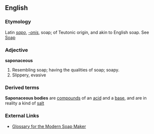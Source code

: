 ==English==

===Etymology===
Latin ''[[sapo]]'', ''[[-onis]]'', soap; of Teutonic origin, and akin to English soap. See [[Soap]]
===Adjective===
'''saponaceous'''

#Resembling soap; having the qualities of soap; soapy.
#Slippery, evasive
===Derived terms===
'''Saponaceous bodies''' are [[compound]]s of an [[acid]] and a [[base]], and are in reality a kind of [[salt]]

===External Links===

*[http://www.ccnphawaii.com/glossary.htm Glossary for the Modern Soap Maker]